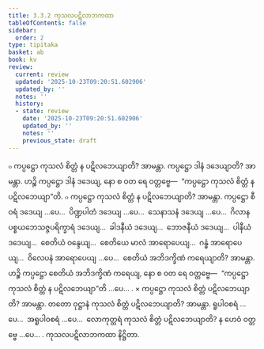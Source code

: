 ```yaml
---
title: 3.3.2 ကုသလပဋိလာဘကထာ
tableOfContents: false
sidebar:
  order: 2
type: tipitaka
basket: ab
book: kv
review:
  current: review
  updated: '2025-10-23T09:20:51.602906'
  updated_by: ''
  notes: ''
  history:
  - state: review
    date: '2025-10-23T09:20:51.602906'
    updated_by: ''
    notes: ''
    previous_state: draft
---
```



<ReviewStatus review={frontmatter.review} showDetails={true} />

<HypothesisAnnotation frontmatter={frontmatter} />

<DynamicBreadcrumb />

<Division number="658" book="kv" e="ch" v="32" p="346">

<Paragraph number="2146" book="kv">
๐ ကပ္ပဋ္ဌော ကုသလံ စိတ္တံ န ပဋိလဘေယျာတိ? အာမန္တာ. ကပ္ပဋ္ဌော ဒါနံ ဒဒေယျာတိ? အာမန္တာ. ဟဉ္စိ ကပ္ပဋ္ဌော ဒါနံ ဒဒေယျ, နော စ ဝတ ရေ ဝတ္တဗ္ဗေ—  “ကပ္ပဋ္ဌော ကုသလံ စိတ္တံ န ပဋိလဘေယျာ”တိ.
</Paragraph>

<Paragraph number="2147" book="kv">
๐ ကပ္ပဋ္ဌော ကုသလံ စိတ္တံ န ပဋိလဘေယျာတိ? အာမန္တာ. ကပ္ပဋ္ဌော စီဝရံ ဒဒေယျ …ပေ…  ပိဏ္ဍပါတံ ဒဒေယျ …ပေ…  သေနာသနံ ဒဒေယျ …ပေ…  ဂိလာနပစ္စယဘေသဇ္ဇပရိက္ခာရံ ဒဒေယျ…  ခါဒနီယံ ဒဒေယျ…  ဘောဇနီယံ ဒဒေယျ…  ပါနီယံ ဒဒေယျ…  စေတိယံ ဝန္ဒေယျ…  စေတိယေ မာလံ အာရောပေယျ…  ဂန္ဓံ အာရောပေယျ…  ဝိလေပနံ အာရောပေယျ …ပေ…  စေတိယံ အဘိဒက္ခိဏံ ကရေယျာတိ? အာမန္တာ. ဟဉ္စိ ကပ္ပဋ္ဌော စေတိယံ အဘိဒက္ခိဏံ ကရေယျ, နော စ ဝတ ရေ ဝတ္တဗ္ဗေ—  “ကပ္ပဋ္ဌော ကုသလံ စိတ္တံ န ပဋိလဘေယျာ”တိ …ပေ… .
</Paragraph>

</Division>
<Division number="659" book="kv" e="ch" v="32" p="347">

<Paragraph number="2148" book="kv">
× ကပ္ပဋ္ဌော ကုသလံ စိတ္တံ ပဋိလဘေယျာတိ? အာမန္တာ. တတော ဝုဋ္ဌာနံ ကုသလံ စိတ္တံ ပဋိလဘေယျာတိ? အာမန္တာ. ရူပါဝစရံ …ပေ…  အရူပါဝစရံ …ပေ…  လောကုတ္တရံ ကုသလံ စိတ္တံ ပဋိလဘေယျာတိ? န ဟေဝံ ဝတ္တဗ္ဗေ …ပေ… .

</Paragraph>
</Division>

<Paragraph number="2149" type="center" book="kv">
ကုသလပဋိလာဘကထာ နိဋ္ဌိတာ.
</Paragraph>
